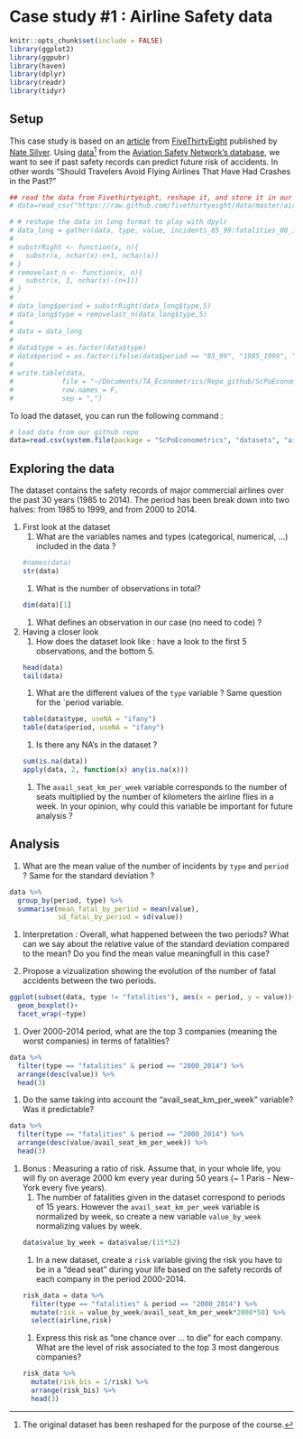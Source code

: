 # Case study #1 : Airline Safety data

```r
knitr::opts_chunk$set(include = FALSE)
library(ggplot2)
library(ggpubr)
library(haven)
library(dplyr)
library(readr)
library(tidyr)
```

## Setup

This case study is based on an [article](https://fivethirtyeight.com/features/should-travelers-avoid-flying-airlines-that-have-had-crashes-in-the-past/) from [FiveThirtyEight](https://fivethirtyeight.com/) published by [Nate Silver](https://fivethirtyeight.com/contributors/nate-silver/). Using [data](https://github.com/fivethirtyeight/data/tree/master/airline-safety)^[The original dataset has been reshaped for the purpose of the course.] from the [Aviation Safety Network’s database](https://aviation-safety.net/index.php), we want to see if past safety records can predict future risk of accidents. In other words "Should Travelers Avoid Flying Airlines That Have Had Crashes in the Past?"

```r
## read the data from Fivethirtyeight, reshape it, and store it in our repo 
# data=read_csv("https://raw.github.com/fivethirtyeight/data/master/airline-safety/airline-safety.csv")

# # reshape the data in long format to play with dpylr
# data_long = gather(data, type, value, incidents_85_99:fatalities_00_14)
# 
# substrRight <- function(x, n){
#   substr(x, nchar(x)-n+1, nchar(x))
# }
# removelast_n <- function(x, n){
#   substr(x, 1, nchar(x)-(n+1))
# }
# 
# data_long$period = substrRight(data_long$type,5)
# data_long$type = removelast_n(data_long$type,5)
# 
# data = data_long
# 
# data$type = as.factor(data$type)
# data$period = as.factor(ifelse(data$period == "85_99", "1985_1999", "2000_2014"))
# 
# write.table(data,
#            file = "~/Documents/TA_Econometrics/Repo_github/ScPoEconometrics/inst/datasets/airline-safety.csv",
#            row.names = F,
#            sep = ",")
```

To load the dataset, you can run the following command :
```r
# load data from our github repo
data=read.csv(system.file(package = "ScPoEconometrics", "datasets", "airline-safety.csv"))
```

## Exploring the data

The dataset contains the safety records of major commercial airlines over the past 30 years (1985 to 2014). The period has been break down into two halves: from 1985 to 1999, and from 2000 to 2014.

1. First look at the dataset
    1. What are the variables names and types (categorical, numerical, ...) included in the data ?
    ```r
    #names(data)
    str(data)
    ```
    1. What is the number of observations in total?
    ```r
    dim(data)[1]
    ```
    1. What defines an observation in our case (no need to code) ? 
    
1. Having a  closer look
    1. How does the dataset look like : have a look to the first 5 observations, and the bottom 5. 
    ```r
    head(data)
    tail(data)
    ```
    1. What are the different values of the `type` variable ? Same question for the `period variable.
    ```r
    table(data$type, useNA = "ifany")
    table(data$period, useNA = "ifany")
    ```
    1. Is there any NA's in the dataset ?
    ```r
    sum(is.na(data))
    apply(data, 2, function(x) any(is.na(x)))
    ```
    1. The `avail_seat_km_per_week` variable corresponds to the number of seats multiplied by the number of kilometers the airline flies in a week. In your opinion, why could this variable be important for future analysis ?

## Analysis

1. What are the mean value of the number of incidents by `type` and `period` ? Same for the standard deviation ?
```r
data %>%
  group_by(period, type) %>% 
  summarise(mean_fatal_by_period = mean(value), 
            sd_fatal_by_period = sd(value))
```
1. Interpretation : Overall, what happened between the two periods? What can we say about the relative value of the standard deviation compared to the mean? Do you find the mean value meaningfull in this case? 

1. Propose a vizualization showing the evolution of the number of fatal accidents between the two periods. 
```r
ggplot(subset(data, type != "fatalities"), aes(x = period, y = value))+
  geom_boxplot()+
  facet_wrap(~type)
```
1. Over 2000-2014 period, what are the top 3 companies (meaning the worst companies) in terms of fatalities?
```r
data %>% 
  filter(type == "fatalities" & period == "2000_2014") %>%
  arrange(desc(value)) %>%
  head(3)
```
1. Do the same taking into account the "avail_seat_km_per_week" variable? Was it predictable? 
```r
data %>% 
  filter(type == "fatalities" & period == "2000_2014") %>%
  arrange(desc(value/avail_seat_km_per_week)) %>%
  head(3)
```
1. Bonus : Measuring a ratio of risk. Assume that, in your whole life, you will fly on average 2000 km every year during 50 years (~ 1 Paris - New-York every five years). 
    1. The number of fatalities given in the dataset correspond to periods of 15 years. However the `avail_seat_km_per_week` variable is normalized by week, so create a new variable `value_by_week` normalizing values by week.  
    ```r
    data$value_by_week = data$value/(15*52)
    ```
    1. In a new dataset, create a `risk` variable giving the risk you have to be in a "dead seat" during your life based on the safety records of each company in the period 2000-2014. 
    ```r
    risk_data = data %>% 
      filter(type == "fatalities" & period == "2000_2014") %>%
      mutate(risk = value_by_week/avail_seat_km_per_week*2000*50) %>%
      select(airline,risk)
    ```
    1. Express this risk as "one chance over ... to die" for each company. What are the level of risk associated to the top 3 most dangerous companies? 
    ```r
    risk_data %>% 
      mutate(risk_bis = 1/risk) %>%
      arrange(risk_bis) %>%
      head(3)
    ```
